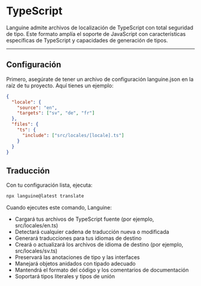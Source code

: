 # TypeScript

Languine admite archivos de localización de TypeScript con total seguridad de tipo. Este formato amplía el soporte de JavaScript con características específicas de TypeScript y capacidades de generación de tipos.

---

## Configuración

Primero, asegúrate de tener un archivo de configuración languine.json en la raíz de tu proyecto. Aquí tienes un ejemplo:

```json
{
  "locale": {
    "source": "en",
    "targets": ["sv", "de", "fr"]
  },
  "files": {
    "ts": {
      "include": ["src/locales/[locale].ts"]
    }
  }
}
```

## Traducción

Con tu configuración lista, ejecuta:

```bash
npx languine@latest translate
```

Cuando ejecutes este comando, Languine:

- Cargará tus archivos de TypeScript fuente (por ejemplo, src/locales/en.ts)
- Detectará cualquier cadena de traducción nueva o modificada
- Generará traducciones para tus idiomas de destino
- Creará o actualizará los archivos de idioma de destino (por ejemplo, src/locales/sv.ts)
- Preservará las anotaciones de tipo y las interfaces
- Manejará objetos anidados con tipado adecuado
- Mantendrá el formato del código y los comentarios de documentación
- Soportará tipos literales y tipos de unión
